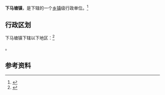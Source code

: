 {{中国乡级行政区|21/05/05/101/000}}

'''下马塘镇'''，是{{PRC admin/fullname|21/05/05/101/000|3}}下辖的一个[[乡镇|乡镇]]级行政单位。<ref>{{PRC admin/ref sgc|{{PRC admin/parent|21/05/05/101/000}}}}</ref>

== 行政区划 ==

下马塘镇下辖以下地区：<ref>{{PRC admin/ref sgc|21/05/05/101/000}}</ref>

{{PRC admin/children|21/05/05/101/000}}。

== 参考资料 ==

{{reflist}}

{{行政区划小作品}}
{{PRC admin/navcat|21/05/05/101/000}}